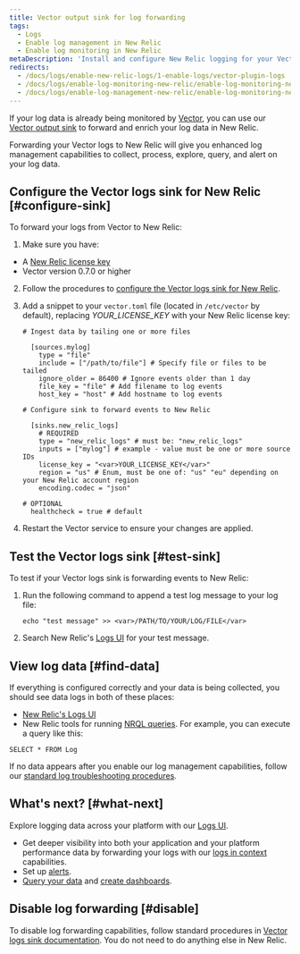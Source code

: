```yaml
---
title: Vector output sink for log forwarding
tags:
  - Logs
  - Enable log management in New Relic
  - Enable log monitoring in New Relic
metaDescription: 'Install and configure New Relic logging for your Vector output sink, so you can use our enhanced log management capabilities.'
redirects:
  - /docs/logs/enable-new-relic-logs/1-enable-logs/vector-plugin-logs
  - /docs/logs/enable-log-monitoring-new-relic/enable-log-monitoring-new-relic/vector-plugin-log-forwarding
  - /docs/logs/enable-log-management-new-relic/enable-log-monitoring-new-relic/vector-output-sink-log-forwarding/
---
```


If your log data is already being monitored by [Vector](https://vector.dev/), you can use our [Vector output sink](https://vector.dev/docs/reference/configuration/sinks/new_relic/) to forward and enrich your log data in New Relic.

Forwarding your Vector logs to New Relic will give you enhanced log management capabilities to collect, process, explore, query, and alert on your log data.

## Configure the Vector logs sink for New Relic [#configure-sink]

To forward your logs from Vector to New Relic:

1. Make sure you have:

* A [New Relic license key](/docs/apis/intro-apis/new-relic-api-keys/#ingest-license-key)
* Vector version 0.7.0 or higher

2. Follow the procedures to [configure the Vector logs sink for New Relic](https://vector.dev/docs/reference/configuration/sinks/new_relic/).

3. Add a snippet to your `vector.toml` file (located in `/etc/vector` by default), replacing <var>YOUR_LICENSE_KEY</var> with your New Relic license key:

   ```
   # Ingest data by tailing one or more files

     [sources.mylog]
       type = "file"
       include = ["/path/to/file"] # Specify file or files to be tailed
       ignore_older = 86400 # Ignore events older than 1 day
       file_key = "file" # Add filename to log events
       host_key = "host" # Add hostname to log events

   # Configure sink to forward events to New Relic

     [sinks.new_relic_logs]
       # REQUIRED
       type = "new_relic_logs" # must be: "new_relic_logs"
       inputs = ["mylog"] # example - value must be one or more source IDs
       license_key = "<var>YOUR_LICENSE_KEY</var>"
       region = "us" # Enum, must be one of: "us" "eu" depending on your New Relic account region
       encoding.codec = "json"

   # OPTIONAL
     healthcheck = true # default
   ```

4. Restart the Vector service to ensure your changes are applied.

## Test the Vector logs sink [#test-sink]

To test if your Vector logs sink is forwarding events to New Relic:

1. Run the following command to append a test log message to your log file:

   ```
   echo "test message" >> <var>/PATH/TO/YOUR/LOG/FILE</var>
   ```

2. Search New Relic's [Logs UI](https://one.newrelic.com/launcher/logger.log-launcher) for your test message.

## View log data [#find-data]

If everything is configured correctly and your data is being collected, you should see data logs in both of these places:

* [New Relic's Logs UI](https://one.newrelic.com/launcher/logger.log-launcher)
* New Relic tools for running [NRQL queries](/docs/chart-builder/use-chart-builder/choose-data/use-advanced-nrql-mode-specify-data). For example, you can execute a query like this:

```
SELECT * FROM Log
```

If no data appears after you enable our log management capabilities, follow our [standard log troubleshooting procedures](/docs/logs/log-management/troubleshooting/no-log-data-appears-ui/).

## What's next? [#what-next]

Explore logging data across your platform with our [Logs UI](/docs/logs/log-management/ui-data/use-logs-ui/).

* Get deeper visibility into both your application and your platform performance data by forwarding your logs with our [logs in context](/docs/logs/enable-log-management-new-relic/configure-logs-context/configure-logs-context-apm-agents/) capabilities.
* Set up [alerts](/docs/alerts-applied-intelligence/new-relic-alerts/alert-conditions/create-alert-conditions/).
* [Query your data](/docs/query-your-data/explore-query-data/get-started/introduction-querying-new-relic-data/) and [create dashboards](/docs/query-your-data/explore-query-data/dashboards/introduction-dashboards/).

## Disable log forwarding [#disable]

To disable log forwarding capabilities, follow standard procedures in [Vector logs sink documentation](https://vector.dev/docs/reference/configuration/sinks/new_relic/). You do not need to do anything else in New Relic.
